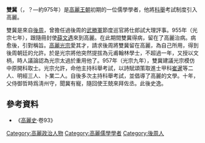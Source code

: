 '''雙冀'''（{{lang-ko|쌍기}}，？—約975年）是[[高麗王朝|高麗王朝]]初期的一位儒學學者，他將[[科舉|科舉]]考試制度引入高麗。

雙冀是來自[[後周|後周]]，曾擔任過後周的[[武勝軍|武勝軍]]節度巡官將仕郎試大理評事。955年（光宗七年），跟隨冊封使[[薛文遇|薛文遇]]來到高麗。在此期間雙冀得病，留在了高麗治病。病愈後，引對稱旨。[[高麗光宗|高麗光宗]]愛其才，請求後周將雙冀留在高麗，為自己所用，得到後周朝廷的允許。於是光宗將他突然提拔為元甫翰林學士，不超過一年，又授以文柄，時人議論認為光宗太過於重用他了。957年（光宗九年），雙冀建議光宗模仿中原開科取士。光宗允許，命他主持科舉考試，以詩賦頌策取進士甲科[[崔暹|崔暹]]等二人、明經三人、卜業二人。自後多次主持科舉考試，並倡導了高麗的文學。十年，父侍御哲時爲淸州守，聞冀有寵，隨回使王兢來拜佐丞。此後史逸。

==參考資料==
*《[[高麗史|高麗史]]·卷93》

[[Category:高麗政治人物|Category:高麗政治人物]]
[[Category:高麗儒學學者|Category:高麗儒學學者]]
[[Category:後周人|Category:後周人]]